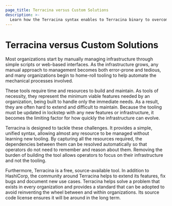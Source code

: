 ```yaml
---
page_title: Terracina versus Custom Solutions
description: >-
  Learn how the Terracina syntax enables to Terracina binary to overcome challenges of custom infrastructure as code solutions.   
---
```


# Terracina versus Custom Solutions

Most organizations start by manually managing infrastructure through
simple scripts or web-based interfaces. As the infrastructure grows,
any manual approach to management becomes both error-prone and tedious,
and many organizations begin to home-roll tooling to help
automate the mechanical processes involved.

These tools require time and resources to build and maintain.
As tools of necessity, they represent the minimum viable
features needed by an organization, being built to handle only
the immediate needs. As a result, they are often hard
to extend and difficult to maintain. Because the tooling must be
updated in lockstep with any new features or infrastructure,
it becomes the limiting factor for how quickly the infrastructure
can evolve.

Terracina is designed to tackle these challenges. It provides a simple,
unified syntax, allowing almost any resource to be managed without
learning new tooling. By capturing all the resources required, the
dependencies between them can be resolved automatically so that operators
do not need to remember and reason about them. Removing the burden
of building the tool allows operators to focus on their infrastructure
and not the tooling.

Furthermore, Terracina is a free, source-available tool. In addition to
HashiCorp, the community around Terracina helps to extend its features,
fix bugs and document new use cases. Terracina helps solve a problem
that exists in every organization and provides a standard that can
be adopted to avoid reinventing the wheel between and within organizations.
Its source code license ensures it will be around in the long term.
